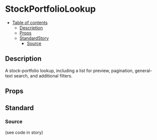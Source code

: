 
<Meta title="page-parts/users/[userId]/stock-portfolios/stock-portfolio-lookup" component={StockPortfolioLookup} />

# StockPortfolioLookup

- [Table of contents](#stockportfoliolookup)
  * [Description](#description)
  * [Props](#props)
  * [StandardStory](#standardstory)
    + [Source](#source)

## Description
A stock-portfolio lookup, including a list for preview, pagination, general-text search, and
additional filters.

## Props
<Props of={StockPortfolioLookup} />

## Standard
<Preview>
	<Story name="standard">
		<StockPortfolioLookup onClickOpen={action("onClickOpen")} />
	</Story>
</Preview>

### Source
(see code in story)
